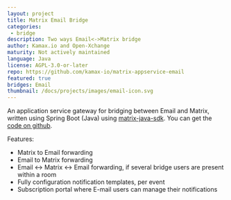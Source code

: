 ```yaml
---
layout: project
title: Matrix Email Bridge
categories: 
 - bridge
description: Two ways Email<->Matrix bridge
author: Kamax.io and Open-Xchange
maturity: Not actively maintained
language: Java
license: AGPL-3.0-or-later
repo: https://github.com/kamax-io/matrix-appservice-email
featured: true
bridges: Email
thumbnail: /docs/projects/images/email-icon.svg
---
```


An application service gateway for bridging between Email and Matrix, written using Spring Boot (Java) using [matrix-java-sdk](https://github.com/kamax-io/matrix-java-sdk).
You can get the [code on github](https://github.com/kamax-io/matrix-appservice-email).

Features:

- Matrix to Email forwarding
- Email to Matrix forwarding
- Email <-> Matrix <-> Email forwarding, if several bridge users are present within a room
- Fully configuration notification templates, per event
- Subscription portal where E-mail users can manage their notifications
